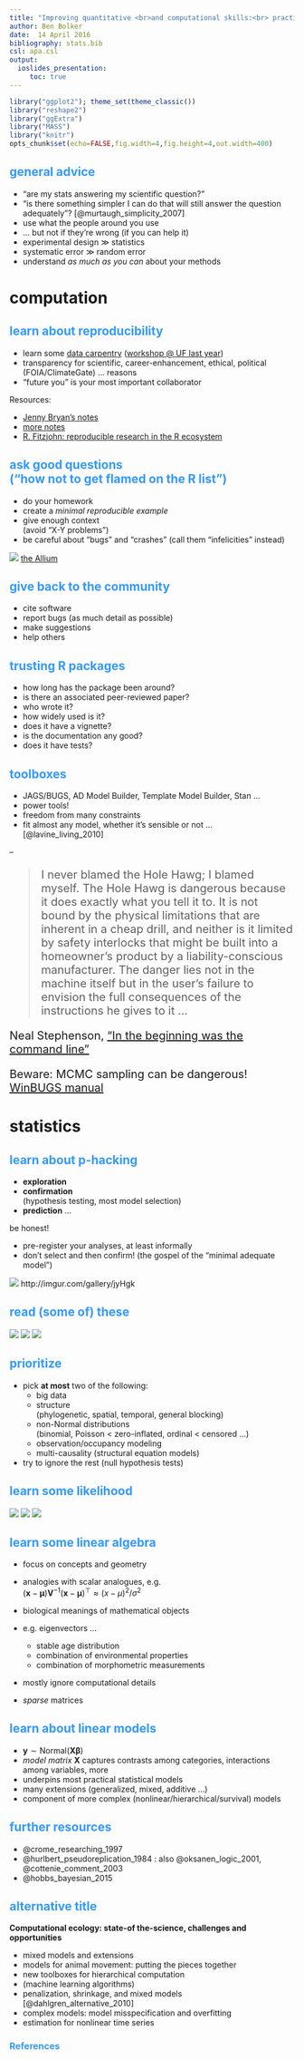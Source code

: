 ```yaml
---
title: "Improving quantitative <br>and computational skills:<br> practical advice <br>(for graduate students (?))"
author: Ben Bolker
date:  14 April 2016
bibliography: stats.bib
csl: apa.csl
output:
  ioslides_presentation:
     toc: true
---
```

<!-- 
apa.csl is a slightly hacked version of APA 
  (modified for "et al" after 2 authors in text)
-->
<!-- .refs is style for reference page (small text) -->
<style>
.refs {
   font-size: 16px;
}
.sm_block {
   font-size: 20px;
}
h2 { 
 color: #3399ff;		
}
h3 { 
 color: #3399ff;		
}
.title-slide {
   background-color: #55bbff;
}
</style>
<!--    content: url(https://i.creativecommons.org/l/by-sa/4.0/88x31.png)
>
<!-- Limit image width and height -->
<style type="text/css">
img {     
  max-height: 560px;     
  max-width: 500px; 
}
div#before-column p.forceBreak {
	break-before: column;
}

div#after-column p.forceBreak {
	break-after: column;
}
</style>

```r
library("ggplot2"); theme_set(theme_classic())
library("reshape2")
library("ggExtra")
library("MASS")
library("knitr")
opts_chunk$set(echo=FALSE,fig.width=4,fig.height=4,out.width=400)
```

## general advice

- "are my stats answering my scientific question?"
- "is there something simpler I can do that will still answer the question adequately"? [@murtaugh_simplicity_2007]
- use what the people around you use
- ... but not if they're wrong (if you can help it)
- experimental design $\gg$ statistics
- systematic error $\gg$ random error
- understand *as much as you can* about your methods

# computation

## learn about reproducibility

- learn some [data carpentry](http://www.datacarpentry.org/)
([workshop @ UF last year](http://reproducible-science-curriculum.github.io/2015-06-01-reproducible-science-idigbio/))
- transparency for scientific, career-enhancement, ethical, political (FOIA/ClimateGate) ... reasons
- "future you" is your most important collaborator

Resources:

- [Jenny Bryan's notes](https://stat545-ubc.github.io/)
- [more notes](https://github.com/bbolker/iiscvisit/blob/master/workshops/repro_research.pdf)
- [R. Fitzjohn: reproducible research in the R ecosystem](https://github.com/richfitz/reproducibility-2014)


## ask good questions <br>("how not to get flamed on the R list") {.columns-2}

- do your homework
- create a *minimal reproducible example*
- give enough context  
(avoid "X-Y problems")
- be careful about "bugs" and "crashes" (call them "infelicities" instead)

<p forceBreak></p>
![](pix/stackoverflowB.png) [the Allium](http://www.theallium.com/engineering/computer-programming-to-be-officially-renamed-googling-stackoverflow/)

## give back to the community

- cite software
- report bugs (as much detail as possible)
- make suggestions
- help others

## trusting R packages

- how long has the package been around?
- is there an associated peer-reviewed paper?
- who wrote it?
- how widely used is it?
- does it have a vignette?
- is the documentation any good?
- does it have tests?

## toolboxes {.columns-2}

- JAGS/BUGS, AD Model Builder, Template Model Builder, Stan ...
- power tools!
- freedom from many constraints
- fit almost any model, whether it's sensible or not ... [@lavine_living_2010]

-- 

<!-- -->

<p class="forceBreak"></p>

<p class="forceBreak"></p>

<div class="sm_block">
> I never blamed the Hole Hawg; I blamed myself. The Hole Hawg is
dangerous because it does exactly what you tell it to. It is not bound
by the physical limitations that are inherent in a cheap drill, and
neither is it limited by safety interlocks that might be built into a
homeowner's product by a liability-conscious manufacturer. The danger
lies not in the machine itself but in the user's failure to envision
the full consequences of the instructions he gives to it ...

Neal Stephenson, ["In the beginning was the command line"](http://www.cryptonomicon.com/beginning.html)

Beware: MCMC sampling can be dangerous! [WinBUGS manual](http://www.mrc-bsu.cam.ac.uk/wp-content/uploads/manual14.pdf)
</div>

# statistics

## learn about p-hacking {.columns-2}

- **exploration**
- **confirmation**  
(hypothesis testing, most model selection)
- **prediction** ...

<!-- -->


be honest!

- pre-register your analyses, at least informally
- don't select and then confirm!
(the gospel of the "minimal adequate model")

<p class="forceBreak"></p>
![](pix/sci_hellB.png)
http://imgur.com/gallery/jyHgk

## read (some of) these

![](pix/harrell_sm.jpg) ![](pix/gh_sm.jpg) ![](pix/zuur_sm.jpg)

## prioritize

- pick **at most** two of the following:
    - big data
	- structure   
(phylogenetic, spatial, temporal, general blocking)
    - non-Normal distributions  
(binomial, Poisson < zero-inflated, ordinal < censored ...)
	- observation/occupancy modeling
	- multi-causality (structural equation models)
- try to ignore the rest (null hypothesis tests)

## learn some likelihood

![](pix/hilborn_mangel_sm.jpg) ![](pix/bolker_sm.jpg) ![](pix/royall_sm.jpg)

## learn some linear algebra

- focus on concepts and geometry
- analogies with scalar analogues, e.g.   
$(\mathbf x- \boldsymbol\mu) \mathbf V^{-1} (\mathbf x- \boldsymbol\mu)^\top \approx (x-\mu)^2/\sigma^2$

- biological meanings of mathematical objects
- e.g. eigenvectors ...
    - stable age distribution
	- combination of environmental properties
	- combination of morphometric measurements
- mostly ignore computational details
- *sparse* matrices

## learn about linear models

- $\mathbf y \sim \textrm{Normal}(\mathbf X \boldsymbol \beta)$
- *model matrix* $\mathbf X$ captures contrasts among categories,
interactions among variables, more
- underpins most practical statistical models
- many extensions (generalized, mixed, additive ...)
- component of more complex (nonlinear/hierarchical/survival) models

## further resources

- @crome_researching_1997
- @hurlbert_pseudoreplication_1984 : also @oksanen_logic_2001, @cottenie_comment_2003
- @hobbs_bayesian_2015

<!-- http://stackoverflow.com/questions/30990262/applying-css-to-make-code-smaller-in-ioslides-style -->

## alternative title

**Computational ecology: state-of the-science, challenges and opportunities**

- mixed models and extensions
- models for animal movement: putting the pieces together
- new toolboxes for hierarchical computation
- (machine learning algorithms)
- penalization, shrinkage, and mixed models [@dahlgren_alternative_2010]
- complex models: model misspecification and overfitting
- estimation for nonlinear time series

## References {.refs}

